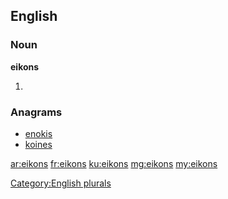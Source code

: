 ==English==

===Noun===
'''eikons'''

# {{plural of|eikon}}

===Anagrams===
* [[enokis#English|enokis]]
* [[koines#English|koines]]

[[Category:English plurals]]

[[ar:eikons]]
[[fr:eikons]]
[[ku:eikons]]
[[mg:eikons]]
[[my:eikons]]